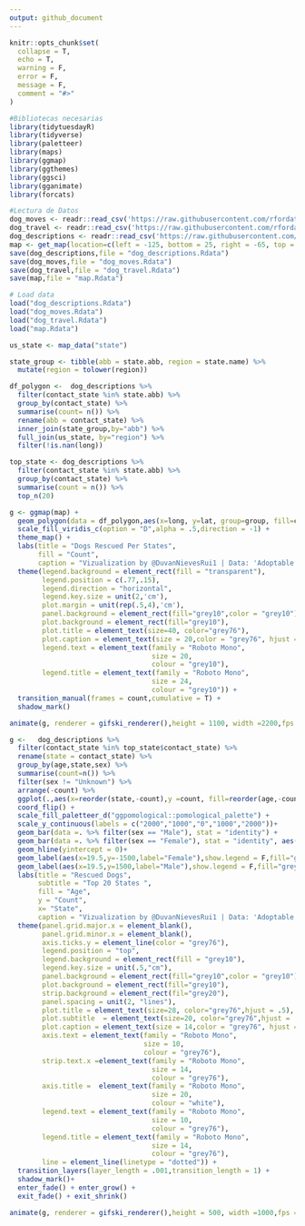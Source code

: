 ```yaml
---
output: github_document
---
```


<!-- README.md is generated from README.Rmd. Please edit that file -->

```r
knitr::opts_chunk$set(
  collapse = T,
  echo = T,
  warning = F,
  error = F,
  message = F,
  comment = "#>"
)
```

```r
#Bibliotecas necesarias
library(tidytuesdayR)
library(tidyverse)
library(paletteer)
library(maps)
library(ggmap)
library(ggthemes)
library(ggsci)
library(gganimate)
library(forcats)
```


```r
#Lectura de Datos
dog_moves <- readr::read_csv('https://raw.githubusercontent.com/rfordatascience/tidytuesday/master/data/2019/2019-12-17/dog_moves.csv')
dog_travel <- readr::read_csv('https://raw.githubusercontent.com/rfordatascience/tidytuesday/master/data/2019/2019-12-17/dog_travel.csv')
dog_descriptions <- readr::read_csv('https://raw.githubusercontent.com/rfordatascience/tidytuesday/master/data/2019/2019-12-17/dog_descriptions.csv')
map <- get_map(location=c(left = -125, bottom = 25, right = -65, top = 50), zoom=5, source = "stamen", maptype="terrain",crop = T)
save(dog_descriptions,file = "dog_descriptions.Rdata")
save(dog_moves,file = "dog_moves.Rdata")
save(dog_travel,file = "dog_travel.Rdata")
save(map,file = "map.Rdata")
```

```r
# Load data
load("dog_descriptions.Rdata")
load("dog_moves.Rdata")
load("dog_travel.Rdata")
load("map.Rdata")
```


```r
us_state <- map_data("state")

state_group <- tibble(abb = state.abb, region = state.name) %>% 
  mutate(region = tolower(region))

df_polygon <-  dog_descriptions %>% 
  filter(contact_state %in% state.abb) %>% 
  group_by(contact_state) %>% 
  summarise(count= n()) %>% 
  rename(abb = contact_state) %>% 
  inner_join(state_group,by="abb") %>% 
  full_join(us_state, by="region") %>% 
  filter(!is.nan(long))

top_state <- dog_descriptions %>% 
  filter(contact_state %in% state.abb) %>% 
  group_by(contact_state) %>% 
  summarise(count = n()) %>% 
  top_n(20)

```


```r

g <- ggmap(map) +
  geom_polygon(data = df_polygon,aes(x=long, y=lat, group=group, fill=count), color= "grey30")+
  scale_fill_viridis_c(option = "D",alpha = .5,direction = -1) +
  theme_map() +
  labs(title = "Dogs Rescued Per States",
       fill = "Count",
       caption = "Vizualization by @DuvanNievesRui1 | Data: 'Adoptable dogs' • Petfinder")+
  theme(legend.background = element_rect(fill = "transparent"),
        legend.position = c(.77,.15),
        legend.direction = "horizontal",
        legend.key.size = unit(2,'cm'),
        plot.margin = unit(rep(.5,4),'cm'),
        panel.background = element_rect(fill="grey10",color = "grey10"),
        plot.background = element_rect(fill="grey10"),
        plot.title = element_text(size=40, color="grey76"),
        plot.caption = element_text(size = 20,color = "grey76", hjust = .98),
        legend.text = element_text(family = "Roboto Mono",
                                   size = 20,
                                   colour = "grey10"),
        legend.title = element_text(family = "Roboto Mono",
                                   size = 24,
                                   colour = "grey10")) +
  transition_manual(frames = count,cumulative = T) +
  shadow_mark()

animate(g, renderer = gifski_renderer(),height = 1100, width =2200,fps = 10)
```

```r
g <-   dog_descriptions %>% 
  filter(contact_state %in% top_state$contact_state) %>% 
  rename(state = contact_state) %>% 
  group_by(age,state,sex) %>% 
  summarise(count=n()) %>% 
  filter(sex != "Unknown") %>% 
  arrange(-count) %>% 
  ggplot(.,aes(x=reorder(state,-count),y =count, fill=reorder(age,-count))) +
  coord_flip() +
  scale_fill_paletteer_d("ggpomological::pomological_palette") +
  scale_y_continuous(labels = c("2000","1000","0","1000","2000"))+
  geom_bar(data =. %>% filter(sex == "Male"), stat = "identity") +
  geom_bar(data =. %>% filter(sex == "Female"), stat = "identity", aes(y=-count)) +
  geom_hline(yintercept = 0)+
  geom_label(aes(x=19.5,y=-1500,label="Female"),show.legend = F,fill="grey20",size=6, color="grey76")+
  geom_label(aes(x=19.5,y=1500,label="Male"),show.legend = F,fill="grey20",size=6, color="grey76")+
  labs(title = "Rescued Dogs",
       subtitle = "Top 20 States ",
       fill = "Age",
       y = "Count",
       x= "State",
       caption = "Vizualization by @DuvanNievesRui1 | Data: 'Adoptable dogs' • Petfinder")+
  theme(panel.grid.major.x = element_blank(),
        panel.grid.minor.x = element_blank(),
        axis.ticks.y = element_line(color = "grey76"),
        legend.position = "top",
        legend.background = element_rect(fill = "grey10"),
        legend.key.size = unit(.5,"cm"),
        panel.background = element_rect(fill="grey10",color = "grey10"),
        plot.background = element_rect(fill="grey10"),
        strip.background = element_rect(fil="grey20"),
        panel.spacing = unit(2, "lines"),
        plot.title = element_text(size=28, color="grey76",hjust = .5),
        plot.subtitle  = element_text(size=20, color="grey76",hjust = .5),
        plot.caption = element_text(size = 14,color = "grey76", hjust = .99),
        axis.text = element_text(family = "Roboto Mono",
                                 size = 10,
                                 colour = "grey76"), 
        strip.text.x =element_text(family = "Roboto Mono",
                                   size = 14,
                                   colour = "grey76"), 
        axis.title =  element_text(family = "Roboto Mono",
                                   size = 20,
                                   colour = "white"),
        legend.text = element_text(family = "Roboto Mono",
                                   size = 10,
                                   colour = "grey76"),
        legend.title = element_text(family = "Roboto Mono",
                                   size = 14,
                                   colour = "grey76"),
        line = element_line(linetype = "dotted")) + 
  transition_layers(layer_length = .001,transition_length = 1) +
  shadow_mark()+
  enter_fade() + enter_grow() +
  exit_fade() + exit_shrink()

animate(g, renderer = gifski_renderer(),height = 500, width =1000,fps = 10)
```

